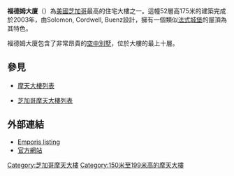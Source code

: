'''福德姆大廈'''（{{lang-en|The Fordham}}）為[[美國|美國]][[芝加哥|芝加哥]]最高的住宅大樓之一。這幢52層高175米的建築完成於2003年，由Solomon, Cordwell, Buenz設計，擁有一個類似[[法式城堡|法式城堡]]的屋頂為其特色。

福德姆大廈包含了非常昂貴的[[空中別墅|空中別墅]]，位於大樓的最上十層。

== 參見 ==
* [[摩天大樓列表|摩天大樓列表]]
<!--來自英文版的連結 *[[美國最高建築物列表|美國最高建築物列表]]-->
* [[芝加哥摩天大樓列表|芝加哥摩天大樓列表]]
<!--來自英文版的連結 *[[世界最高建築|世界最高建築]]-->

== 外部連結 ==
* [http://www.emporis.com/en/wm/bu/?id=100411 Emporis listing]
* [http://www.thefordham.com/ 官方網站]

<!--來自英文版的模板 {{Chicago skyscrapers}}-->
[[Category:芝加哥摩天大樓|Category:芝加哥摩天大樓]]
[[Category:150米至199米高的摩天大樓|Category:150米至199米高的摩天大樓]]